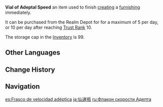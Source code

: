 {{Item Infobox
|id           = 107013
|image        = Item Vial of Adeptal Speed.png
|type         = Consumables
|invCategory  = Precious Items
|quality      = 4
|description  = A small bottle that seals some adeptal energy within. Will immediately complete a [[furnishing]] when used.
|source1      = [[Realm Depot]]
|source2      = [[Adeptal Mirror]]
|source3      = [[Trust Rank]]
}}
'''Vial of Adeptal Speed'''  an item used to finish [[Creation|creating]] a [[furnishing]] immediately.

It can be purchased from the Realm Depot for {{item|Realm Currency|24|x=10}} for a maximum of 5 per day, or 10 per day after reaching [[Trust Rank]] 10.

The storage cap in the [[Inventory]] is 99.

==Other Languages==
{{Other Languages
|en      = Vial of Adeptal Speed
|zhs     = 仙速瓶
|zhs_rm  = Xiàn Sù Píng
|zht     = 仙速瓶
|zht_rm  = Xiàn Sù Píng
|zh_tl   = Bottle of Adeptal Speed
|ja      = 仙速瓶
|ja_rm   = Sensokubin{{Assumed}}
|ja_tl   = Bottle of Adeptal Speed{{Sino|ja}}
|ko      = 선력 가속병
|ko_rm   = Seonryeok Gasokbyeong
|ko_tl   = Adeptal Power Boost Bottle
|es      = Frasco de velocidad adéptica
|es_tl   = 
|fr      = Fiole d'accélération mystique
|fr_tl   = Vial of Mystic Acceleration
|ru      = Флакон скорости Адепта
|ru_tl   = Vial of Adeptal Speed
|th      = Vial of Adeptal Speed
|vi      = {{tt|Bình|瓶}} {{tt|Tiên Tốc|仙速}}
|vi_tl   = 
|de      = Adeptenschwung-Flakon
|de_tl   = Adept Dash Vial
|id      = Vial of Adeptal Speed
|pt      = Frasco de Velocidade Adeptal
|pt_tl   = 
|tr      = Mistik Hızlanma Şişesi
|tr_tl   = 
|it      = Fiala di velocità adeptica
|it_tl   = Vial of Adeptal Speed
}}

==Change History==
{{Change History|1.5}}

==Navigation==
{{Precious Navbox|Item}}

[[es:Frasco de velocidad adéptica]]
[[ja:仙速瓶]]
[[ru:Флакон скорости Адепта]]